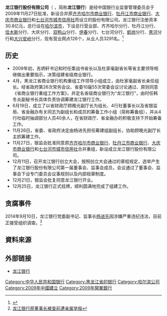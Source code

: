 {{Infobox Company
| company_name        = 龙江银行股份有限公司
| company_name_en     = LONGJIANG BANK CORPORATION
| company_logo        = [[File:Longjiang_Bank_Logo.png|300px]]
| company_type        = [[商业银行|商业银行]]
| company_slogan      = 牵手龙行 幸福一生
| market_information  = 
| abbreviated_name    = 
| predecessor         = 
| successor           = 
| foundation          = 2009年12月25日
| location            = [[中国|中国]][[哈尔滨市|哈尔滨市]][[道里区|道里区]]友谊路436号
| zip_code            = 150090
| area_served         = 
| telephone_no        = 400-645-8888
| key_people          = 董事长：[[石玉龙|石玉龙]]<br />行长：
| industry            = [[金融业|金融业]]
| products            = 
| services            = [[金融服务|金融服务]]
| capital             = 
| revenue             = 
| operating_income    = 
| profit              = 
| total_asset         = 828亿元人民币（2010年12月）
| net_asset           = 
| market_value        = 
| num_employees       = 3291人
| equity              =
| P/E ratio           = 
| earnings per share  = 
| Net asset value     = 
| accounting_period   = 
| parent              = 
| divisions           = 
| major_shareholder   = 
| subsid              = 
| homepage            = http://www.lj-bank.com
| width               = 
}}

'''龙江银行股份有限公司'''（{{lang-en|'''Longjiang Bank Corporation'''}} ，简称'''龙江银行'''）是经中国银行业监督管理委员会于2009年11月27日批准，新设合并原[[齐齐哈尔市商业银行|齐齐哈尔市商业银行]]、[[牡丹江市商业银行|牡丹江市商业银行]]、[[大庆市商业银行|大庆市商业银行]]和[[七台河市城市信用社|七台河市城市信用社]]而设立的股份有限公司。龙江银行注册资本30.8亿元，总行设在[[哈尔滨市|哈尔滨市]]，下设总行营业部、齐齐哈尔分行、牡丹江分行、[[佳木斯|佳木斯]]分行、大庆分行、[[双鸭山|双鸭山]]分行、[[伊春|伊春]]分行、七台河分行、[[鹤岗|鹤岗]]分行、[[黑河|黑河]]分行和[[大兴安岭|大兴安岭]]分行，现有营业网点126个，从业人员3291名。<ref name="News1">{{Cite web |url= http://www.lj-bank.com/Fengmao/fzls.shtml |title= 龙江银行发展历史 |author= 龙江银行 |date= 2010-12-17 |language= zh |accessdate= 2010-12-23 |archive-url= https://web.archive.org/web/20101224064920/http://www.lj-bank.com/Fengmao/fzls.shtml |archive-date= 2010-12-24 |dead-url= yes }}</ref>

== 历史 ==
* 2009年初，吉炳轩书记和时任栗战书省长以及杜家毫副省长等省主要领导相继做出重要指示，决策组建省级商业银行。
* 4月，黑龙江省商业银行机构重组工作领导小组成立，由杜家毫副省长亲任组长。经省政府第26次常务会议、省委10届55次常委会议讨论通过、原则同意《省商业银行重组工作方案》，并定名省级商业银行为“龙江银行”，由时任韩冬炎副秘书长具体负责协调筹建龙江银行工作。
* 6月19日，成立了以省财政厅顾晚光副厅长为组长、4行社董事长以及省银监局、省金融办有关同志为副组长和成员的筹备工作小组（简称筹备组），并从4行社临时抽调部分人员40余人，在省财政厅、省金融办的积极支持下开始筹备工作。
* 11月26日，省委、省政府决定由杨进先担任筹建组副组长，协助顾晚光副厅长主抓筹建工作。
* 11月27日，银监会批准同意原[[齐齐哈尔市商业银行|齐齐哈尔市商业银行]]、[[牡丹江市商业银行|牡丹江市商业银行]]、[[大庆市商业银行|大庆市商业银行]]和[[七台河市城市信用社|七台河市城市信用社]]合并重组，新设成立龙江银行股份有限公司。
* 12月11日，召开龙江银行创立大会，按照创立大会通过的章程规定，选举产生了龙江银行股份有限公司第一届董事会、监事会成员，会议通过了董事会、监事会下设专门委员会议事规则以及内部规章制度。
* 12月21日，银监会批复同意龙江银行开业。
* 12月25日，龙江银行正式挂牌，顺利圆满地完成了组建工作。

==贪腐事件==
2014年9月10日，龙江银行党委副书记、监事长[[杨进先|杨进先]]因涉嫌严重违纪违法，目前正接受组织调查。<ref>[http://news.xinhuanet.com/mrdx/2014-09/12/c_133637979.htm 龙江银行原董事长被查前遭亲属举报]{{dead link|date=2018年5月 |bot=InternetArchiveBot |fix-attempted=yes }}</ref>

== 資料來源 ==

{{Reflist}}

== 外部链接 ==
*[http://www.lj-bank.com/ 龙江银行]{{Wayback|url=http://www.lj-bank.com/ |date=20200804193141 }}

{{中华人民共和国城市商业银行}}
[[Category:中华人民共和国银行|Category:中华人民共和国银行]]
[[Category:黑龙江省的银行|Category:黑龙江省的银行]]
[[Category:哈尔滨公司|Category:哈尔滨公司]]
[[Category:2009年中國建立|Category:2009年中國建立]]
[[Category:2009年開業銀行|Category:2009年開業銀行]]